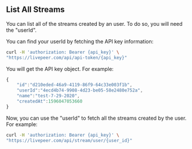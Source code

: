 
<DocsLayout>

## List All Streams

You can list all of the streams created by an user.  To do so, you will need the "userId".  

You can find your userId by fetching the API key information:

```bash
curl -H 'authorization: Bearer {api_key}' \
"https://livepeer.com/api/api-token/{api_key}"
```

You will get the API key object.  For example:

```jsx
{
	"id":"d210eded-46a9-4119-86f9-64c33e003f1b",
	"userId":"4ecd4b74-9908-4d23-be05-58e2480e752a",
	"name":"test-7-29-2020",
	"createdAt":1596047053660
}
```

Now, you can use the "userId" to fetch all the streams created by the user.  For example:

```bash
curl -H 'authorization: Bearer {api_key}' \
"https://livepeer.com/api/stream/user/{user_id}"
```
</DocsLayout>